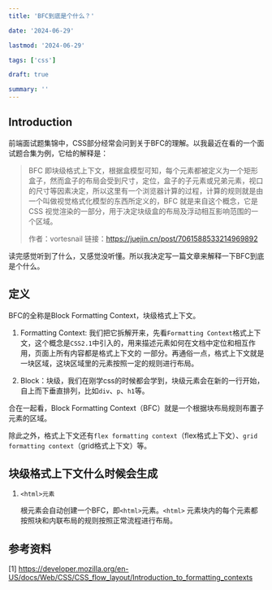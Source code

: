 ```yaml
---
title: 'BFC到底是个什么？'

date: '2024-06-29'

lastmod: '2024-06-29'

tags: ['css']

draft: true

summary: ''
---
```


## Introduction

前端面试题集锦中，CSS部分经常会问到关于BFC的理解。以我最近在看的一个面试题合集为例，它给的解释是：

> BFC 即块级格式上下文，根据盒模型可知，每个元素都被定义为一个矩形盒子，然而盒子的布局会受到尺寸，定位，盒子的子元素或兄弟元素，视口的尺寸等因素决定，所以这里有一个浏览器计算的过程，计算的规则就是由一个叫做视觉格式化模型的东西所定义的，BFC 就是来自这个概念，它是 CSS 视觉渲染的一部分，用于决定块级盒的布局及浮动相互影响范围的一个区域。
>
> 作者：vortesnail
> 链接：https://juejin.cn/post/7061588533214969892

读完感觉听到了什么，又感觉没听懂。所以我决定写一篇文章来解释一下BFC到底是个什么。

## 定义

BFC的全称是Block Formatting Context，块级格式上下文。

1. Formatting Context: 我们把它拆解开来，先看`Formatting Context`格式上下文，这个概念是`CSS2.1`中引入的，用来描述元素如何在文档中定位和相互作用，页面上所有内容都是格式上下文的
   一部分。再通俗一点，格式上下文就是一块区域，这块区域里的元素按照一定的规则进行布局。

2. Block：块级，我们在刚学css的时候都会学到，块级元素会在新的一行开始，自上而下垂直排列，比如`div`、`p`、`h1`等。

合在一起看，Block Formatting Context（BFC）就是一个根据块布局规则布置子元素的区域。

除此之外，格式上下文还有`flex formatting context`（flex格式上下文）、`grid formatting context`（grid格式上下文）等。

## 块级格式上下文什么时候会生成

1. `<html>元素`

   根元素会自动创建一个BFC，即`<html>`元素。`<html>` 元素块内的每个元素都按照块和内联布局的规则按照正常流程进行布局。

## 参考资料

[1] https://developer.mozilla.org/en-US/docs/Web/CSS/CSS_flow_layout/Introduction_to_formatting_contexts
